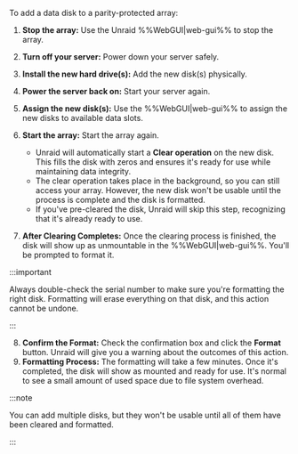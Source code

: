 To add a data disk to a parity-protected array:

1. **Stop the array:** Use the Unraid %%WebGUI|web-gui%% to stop the array.

2. **Turn off your server:** Power down your server safely.

3. **Install the new hard drive(s):** Add the new disk(s) physically.

4. **Power the server back on:** Start your server again.

5. **Assign the new disk(s):** Use the %%WebGUI|web-gui%% to assign the new disks to available data slots.

6. **Start the array:** Start the array again.

   - Unraid will automatically start a **Clear operation** on the new disk. This fills the disk with zeros and ensures it's ready for use while maintaining data integrity.
   - The clear operation takes place in the background, so you can still access your array. However, the new disk won't be usable until the process is complete and the disk is formatted.
   - If you've pre-cleared the disk, Unraid will skip this step, recognizing that it's already ready to use.

7. **After Clearing Completes:** Once the clearing process is finished, the disk will show up as unmountable in the %%WebGUI|web-gui%%. You'll be prompted to format it.

:::important

Always double-check the serial number to make sure you're formatting the right disk. Formatting will erase everything on that disk, and this action cannot be undone.

:::

8. **Confirm the Format:** Check the confirmation box and click the **Format** button. Unraid will give you a warning about the outcomes of this action.
9. **Formatting Process:** The formatting will take a few minutes. Once it's completed, the disk will show as mounted and ready for use. It's normal to see a small amount of used space due to file system overhead.

:::note

You can add multiple disks, but they won't be usable until all of them have been cleared and formatted.

:::
